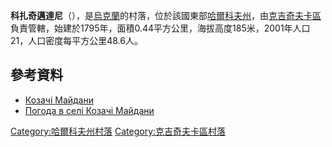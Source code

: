 {{coord|49|23|18|N|35|47|10|E|scale:100000_region:UA|display=title}}

'''科扎奇邁達尼'''（{{lang-uk|Козачі Майдани}}），是[[烏克蘭|烏克蘭]]的村落，位於該國東部[[哈爾科夫州|哈爾科夫州]]，由[[克吉奇夫卡區|克吉奇夫卡區]]負責管轄，始建於1795年，面積0.44平方公里，海拔高度185米，2001年人口21，人口密度每平方公里48.6人。

==參考資料==
* [http://w1.c1.rada.gov.ua/pls/z7502/A005?rdat1=09.01.2009&rf7571=33359 Козачі Майдани]
* [http://weather.in.ua/ua/har'kovskaja/10977 Погода в селі Козачі Майдани]{{Wayback|url=http://weather.in.ua/ua/har'kovskaja/10977 |date=20160323025806 }}

{{DEFAULTSORT:Козачі Майдани}}
[[Category:哈爾科夫州村落|Category:哈爾科夫州村落]]
[[Category:克吉奇夫卡區村落|Category:克吉奇夫卡區村落]]


{{Kharkiv-geo-stub}}